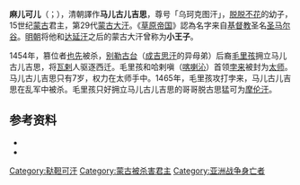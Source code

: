 '''麻儿可儿'''（{{mong|m=ᠮᠠᠬᠠᠭᠥᠷᠭᠢᠰ|k=Махагүргис|z=Markörgis}}；{{bd|1448年||1465年|catIdx=M}}），清朝譯作'''马儿古儿吉思'''，尊号「乌珂克图汗」，[[脱脱不花|脱脱不花]]的幼子，15世纪[[鞑靼_(蒙古)|蒙古]]君主，第29代[[蒙古大汗|蒙古大汗]]。《[[草原帝国|草原帝国]]》認為名字来自[[基督教|基督教]]圣名[[圣马尔谷|圣马尔谷]]。[[明朝|明朝]]将他和[[达延汗|达延汗]]之后的蒙古大汗曾称为'''小王子'''。

1454年，篡位者[[也先|也先]]被杀，[[别勒古台|别勒古台]]（[[成吉思汗|成吉思汗]]的异母弟）后裔[[毛里孩|毛里孩]]拥立马儿古儿吉思，将[[瓦剌|瓦剌]]人驱逐西迁。毛里孩和哈剌嗔（[[喀喇沁|喀喇沁]]）首领[[孛来|孛来]]被封为[[太师|太师]]。马儿古儿吉思只有7岁，权力在太师手中。1465年，毛里孩攻打孛来，马儿古儿吉思在乱军中被杀。毛里孩只好拥立马儿古儿吉思的哥哥脱古思猛可为[[摩伦汗|摩伦汗]]。

== 参考资料 ==
* {{cite book|title=《[[草原帝国|草原帝国]]》|author=[[勒内·格鲁塞|勒内·格鲁塞]]|language= fr}}
* {{cite isbn|9787508718989|ref=harv|noedit}}

{{start box}}
{{s-before|[[也先|也先]]}}
{{s-title|[[蒙古大汗|蒙古大汗]]|1454年－1465年}}
{{s-after|[[摩伦汗|摩伦汗]]}}
{{end box}}

{{蒙古大汗}}

{{蒙古小作品}}

[[Category:鞑靼可汗|Category:鞑靼可汗]]
[[Category:蒙古被杀害君主|Category:蒙古被杀害君主]]
[[Category:亚洲战争身亡者|Category:亚洲战争身亡者]]